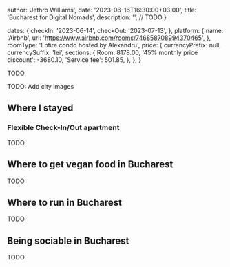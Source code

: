 
  author: 'Jethro Williams',
  date: '2023-06-16T16:30:00+03:00',
  title: 'Bucharest for Digital Nomads',
  description: '', // TODO
}

  dates: {
    checkIn: '2023-06-14',
    checkOut: '2023-07-13',
  },
  platform: {
    name: 'Airbnb',
    url: 'https://www.airbnb.com/rooms/746858708994370465',
  },
  roomType: 'Entire condo hosted by Alexandru',
  price: {
    currencyPrefix: null,
    currencySuffix: 'lei',
    sections: {
      Room: 8178.00,
      '45% monthly price discount': -3680.10,
      'Service fee': 501.85,
    },
  },
}


TODO

TODO: Add city images

## Where I stayed

### Flexible Check-In/Out apartment

<AccommodationTable details={saikeawResortDetails} />

TODO

## Where to get vegan food in Bucharest

TODO

## Where to run in Bucharest

TODO

## Being sociable in Bucharest

TODO
